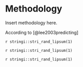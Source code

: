 # Methodology

Insert methodology here.

According to [@lee2003predicting]


<!-- `r stringi::stri_rand_lipsum(1)` -->


`r stringi::stri_rand_lipsum(1)`

`r stringi::stri_rand_lipsum(1)`

`r stringi::stri_rand_lipsum(1)`



